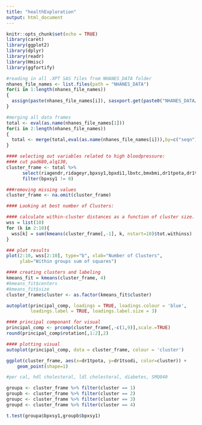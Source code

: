 ```yaml
---
title: "healthExploration"
output: html_document
---
```


```r
knitr::opts_chunk$set(echo = TRUE)
library(caret) 
library(ggplot2)
library(dplyr)
library(readr)
library(Hmisc)
library(ggfortify)

```

```r
#reading in all .XPT SAS files from NHANES_DATA folder 
nhanes_file_names <- list.files(path = "NHANES_DATA")
for(i in 1:length(nhanes_file_names))
{
  assign(paste(nhanes_file_names[i]), sasxport.get(paste0("NHANES_DATA/", nhanes_file_names[i])))
}
```

```r
#merging all data frames
total <- eval(as.name(nhanes_file_names[1]))
for(i in 2:length(nhanes_file_names))
{
  total <- merge(total,eval(as.name(nhanes_file_names[i])),by=c("seqn")) 
}

```


```r
#### selecting out variables related to high bloodpressure: 
#### cut pad680,alq130,
cluster_frame <- total %>%
      select(riagendr,ridageyr,bpxsy1,bpxdi1,lbxtc,bmxbmi,dr1tpota,dr1tsodi) %>% 
      filter(bpxsy1 != 0)

###removing missing values 
cluster_frame <- na.omit(cluster_frame)
```

```r
#### Looking at best number of Clusters:

#### calculate within-cluster distances as a function of cluster size. This will help determine best number of clusters
wss = list(10)
for (k in 2:10){ 
  wss[k] = sum(kmeans(cluster_frame[,-1], k, nstart=10)$tot.withinss)
}

### plot results 
plot(2:10, wss[2:10], type="b", xlab="Number of Clusters",
     ylab="Within groups sum of squares")
```

```r
#### creating clusters and labeling 
kmeans_fit = kmeans(cluster_frame, 4)
#kmeans_fit$centers
#kmeans_fit$size
cluster_frame$cluster <- as.factor(kmeans_fit$cluster)
```


```r
autoplot(principal_comp, loadings = TRUE, loadings.colour = 'blue',
         loadings.label = TRUE, loadings.label.size = 3)

```

```r
#### principal componant for visual 
principal_comp <- prcomp(cluster_frame[,-c(1,9)],scale.=TRUE)
round(principal_comp$rotation[,1:2],2) 

#### plotting visual 
autoplot(principal_comp, data = cluster_frame, colour = 'cluster')

ggplot(cluster_frame, aes(x=dr1tpota, y=dr1tsodi, color=cluster)) +
    geom_point(shape=1) 

#per cal, hdl cholesteral, ldl cholesteral, diabetes, SMQ040
```

```r
groupa <- cluster_frame %>% filter(cluster == 1)
groupb <- cluster_frame %>% filter(cluster == 2)
groupc <- cluster_frame %>% filter(cluster == 3)
groupd <- cluster_frame %>% filter(cluster == 4)

t.test(groupa$bpxsy1,groupb$bpxsy1)
```


